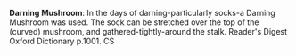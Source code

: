 '''Darning Mushroom''':  In the days of darning-particularly socks-a Darning Mushroom was used.  The sock can be stretched over the top of the (curved) mushroom, and gathered-tightly-around the stalk.  
Reader's Digest Oxford Dictionary p.1001.
CS